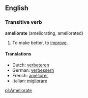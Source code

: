 ==English==
===Transitive verb===
'''ameliorate''' (ameliorating, ameliorated)

#To make better, to [[improve]].

====Translations====
<!--move these to "improve"?-->
*Dutch: [[verbeteren]]
*German: [[verbessern]]
*French: [[améliorer]]
*Italian: [[migliorare]]

[[pl:Ameliorate]]